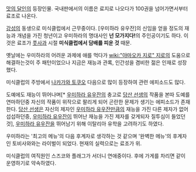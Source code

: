 [[맛의 달인]]의 등장인물. 국내판에서의 이름은 료지로 나오다가 100권을 넘어가면서부터 료조로 나온다.

[[강성]]의 동생으로 미식클럽에서 근무중이다. [우미하라 유우잔]의 신임을 얻을 정도의 재능과 개념을 가진 청년이고 우미하라의 명대사인 '''넌 모가지다!'''의 주인공이기도 하다. 이것은 료조가 [[풋사과]] 시절 '''미식클럽에서 담배를 피운 것''' 때문. 

옛날에는 우미하라의 어려운 과제에 애를 먹다가 [[wiki:"야마오카 지로" 지로]]의 도움으로 해결하는것이 주 패턴이었으나 지금은 재능과 관록, 인간성을 겸비한 젊은 인재로 성장했다.

미식클럽의 주방에서 [[나카가와 토쿠오]] 다음으로 많이 등장하여 관련 에피소드도 많다.
 
도예에도 재능이 뛰어나며[* [[우미하라 유우잔]]의 충고로 [[당산 선생]]의 작품을 본따 도예를 연마하던중 자신의 작품이 위작으로 팔리게 되어 곤란한 문제가 생기는 에피소드가 존재한다. [[당산 선생]]은 자신의 제자인 [[우미하라 유우잔]]만큼의 재능을 가진 다른 제자가 없어 섭섭하던중, [[우미하라 유우잔]]이 뛰어난 재능을 가진 제자를 갖게되자 질투심이 들었던것], [[우미하라 유우잔]]을 뛰어남기 위해 이탈리아 유학을 고려하기도 하였다.

우미하라는 '최고의 메뉴'의 다음 후계자로 생각하는 것 같으며 '완벽한 메뉴'의 후계자인 토비사와와는 라이벌이 되었다. 현재의 실력으로는 료조가 위.

미식클럽의 여직원인 스즈코와 플래그가 서더니 연애중이다. 후에 가게를 차리면 같이 운영하기로 약속하였다.


